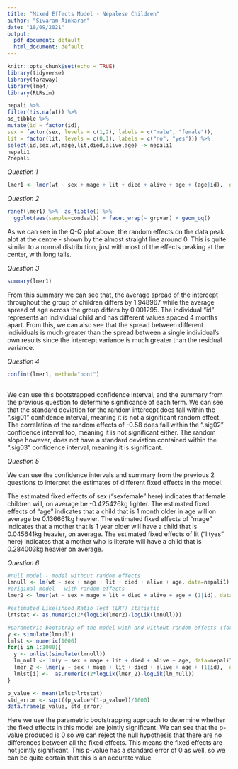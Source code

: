 ---
title: "Mixed Effects Model - Nepalese Children"
author: "Sivaram Ainkaran"
date: "18/09/2021"
output:
  pdf_document: default
  html_document: default
---

```{r setup, include=FALSE}
knitr::opts_chunk$set(echo = TRUE)
library(tidyverse)
library(faraway)
library(lme4)
library(RLRsim)
```

```{r, echo=FALSE}
nepali %>%
filter(!is.na(wt)) %>%
as_tibble %>%
mutate(id = factor(id),
sex = factor(sex, levels = c(1,2), labels = c("male", "female")),
lit = factor(lit, levels = c(0,1), labels = c("no", "yes"))) %>%
select(id,sex,wt,mage,lit,died,alive,age) -> nepali1
nepali1
?nepali

```

_Question 1_
```{r, warning=FALSE}
lmer1 <- lmer(wt ~ sex + mage + lit + died + alive + age + (age|id),  data=nepali1)


```


_Question 2_
```{r}
ranef(lmer1) %>%  as_tibble() %>% 
  ggplot(aes(sample=condval)) + facet_wrap(~ grpvar) + geom_qq()
```
As we can see in the Q-Q plot above, the random effects on the data peak alot at the centre - shown by the almost straight line around 0. This is quite similar to a normal distribution, just with most of the effects peaking at the center, with long tails.


_Question 3_

```{r, echo=FALSE}
summary(lmer1)
```
From this summary we can see that, the average spread of the intercept throughout the group of children differs by 1.948967 while the average spread of age across the group differs by 0.001295. The individual "id" represents an individual child and has different values spaced 4 months apart. From this, we can also see that the spread between different individuals is much greater than the spread between a single individual's own results since the intercept variance is much greater than the residual variance. 



_Question 4_
```{r, echo=FALSE, warning=FALSE, message=FALSE}
confint(lmer1, method="boot")
             
```
We can use this bootstrapped confidence interval, and the summary from the previous question to determine significance of each term. We can see that the standard deviation for the random intercept does fall within the ".sig01" confidence interval, meaning it is not a significant random effect. The correlation of the random effects of -0.58 does fall within the ".sig02" confidence interval too, meaning it is not significant either. The random slope however, does not have a standard deviation contained within the ".sig03" confidence interval, meaning it is significant.



_Question 5_

We can use the confidence intervals and summary from the previous 2 questions to interpret the estimates of different fixed effects in the model.

The estimated fixed effects of sex ("sexfemale" here) indicates that female children will, on average be -0.425426kg lighter. The estimated fixed effects of "age" indicates that a child that is 1 month older in age will on average be 0.136661kg heavier. The estimated fixed effects of "mage" indicates that a mother that is 1 year older will have a child that is 0.045641kg heavier, on average. The estimated fixed effects of lit ("lityes" here) indicates that a mother who is literate will have a child that is 0.284003kg heavier on average.


_Question 6_
```{r, warning=FALSE, message=FALSE} 
#null model - model without random effects
lmnull <- lm(wt ~ sex + mage + lit + died + alive + age, data=nepali1)
#original model - with random effects
lmer2 <- lmer(wt ~ sex + mage + lit + died + alive + age + (1|id), data=nepali1) 

#estimated Likelihood Ratio Test (LRT) statistic
lrtstat <- as.numeric(2*(logLik(lmer2)-logLik(lmnull)))

#parametric bootstrap of the model with and without random effects (for more accurate LRT statistic)
y <- simulate(lmnull)
lmlst <- numeric(1000)
for(i in 1:1000){
  y <- unlist(simulate(lmnull))
  lm_null <- lm(y ~ sex + mage + lit + died + alive + age, data=nepali1)
  lmer_2 <- lmer(y ~ sex + mage + lit + died + alive + age + (1|id),  data=nepali1, REML=FALSE)
  lmlst[i] <-  as.numeric(2*logLik(lmer_2)-logLik(lm_null))
}

p_value <- mean(lmlst>lrtstat)
std_error <- sqrt((p_value*(1-p_value))/1000)
data.frame(p_value, std_error)

```
Here we use the parametric bootstrapping approach to determine whether the fixed effects in this model are jointly significant. We can see that the p-value produced is 0 so we can reject the null hypothesis that there are no differences between all the fixed effects. This means the fixed effects are not jointly significant. This p-value has a standard error of 0 as well, so we can be quite certain that this is an accurate value.






